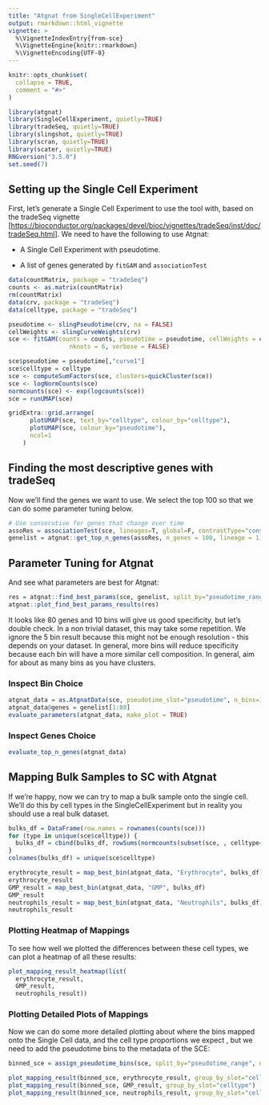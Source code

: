 ```yaml
---
title: "Atgnat from SingleCellExperiment"
output: rmarkdown::html_vignette
vignette: >
  %\VignetteIndexEntry{from-sce}
  %\VignetteEngine{knitr::rmarkdown}
  %\VignetteEncoding{UTF-8}
---
```


```r
knitr::opts_chunk$set(
  collapse = TRUE,
  comment = "#>"
)
```

```r
library(atgnat)
library(SingleCellExperiment, quietly=TRUE)
library(tradeSeq, quietly=TRUE)
library(slingshot, quietly=TRUE)
library(scran, quietly=TRUE)
library(scater, quietly=TRUE)
RNGversion("3.5.0")
set.seed(7)
```

## Setting up the Single Cell Experiment

First, let's generate a Single Cell Experiment to use the tool with, based on the tradeSeq vignette [<https://bioconductor.org/packages/devel/bioc/vignettes/tradeSeq/inst/doc/tradeSeq.html>]. We need to have the following to use Atgnat:

-   A Single Cell Experiment with pseudotime.

-   A list of genes generated by `fitGAM` and `associationTest`

```r
data(countMatrix, package = "tradeSeq")
counts <- as.matrix(countMatrix)
rm(countMatrix)
data(crv, package = "tradeSeq")
data(celltype, package = "tradeSeq")

pseudotime <- slingPseudotime(crv, na = FALSE)
cellWeights <- slingCurveWeights(crv)
sce <- fitGAM(counts = counts, pseudotime = pseudotime, cellWeights = cellWeights,
                 nknots = 6, verbose = FALSE)

sce$pseudotime = pseudotime[,"curve1"]
sce$celltype = celltype
sce <- computeSumFactors(sce, clusters=quickCluster(sce))
sce <- logNormCounts(sce)
normcounts(sce) <- exp(logcounts(sce))
sce = runUMAP(sce)

gridExtra::grid.arrange(
      plotUMAP(sce, text_by="celltype", colour_by="celltype"),
      plotUMAP(sce, colour_by="pseudotime"),
      ncol=1
    )
```

## Finding the most descriptive genes with tradeSeq
Now we'll find the genes we want to use. We select the top 100 so that we can do some parameter tuning below.

```r
# Use consecutive for genes that change over time
assoRes = associationTest(sce, lineages=T, global=F, contrastType="consecutive")
genelist = atgnat::get_top_n_genes(assoRes, n_genes = 100, lineage = 1)
```

## Parameter Tuning for Atgnat
And see what parameters are best for Atgnat:
```r
res = atgnat::find_best_params(sce, genelist, split_by="pseudotime_range", pseudotime_slot="pseudotime")
atgnat::plot_find_best_params_results(res)
```

It looks like 80 genes and 10 bins will give us good specificity, but let's double check. In a non trivial dataset, this may take some repetition. We ignore the 5 bin result because this might not be enough resolution - this depends on your dataset. In general, more bins will reduce specificity because each bin will have a more similar cell composition. In general, aim for about as many bins as you have clusters.

### Inspect Bin Choice

```r
atgnat_data = as.AtgnatData(sce, pseudotime_slot="pseudotime", n_bins=10)
atgnat_data@genes = genelist[1:80]
evaluate_parameters(atgnat_data, make_plot = TRUE)
```
### Inspect Genes Choice

```r
evaluate_top_n_genes(atgnat_data)
```

## Mapping Bulk Samples to SC with Atgnat

If we're happy, now we can try to map a bulk sample onto the single cell. We'll do this by cell types in the SingleCellExperiment but in reality you should use a real bulk dataset.

```r
bulks_df = DataFrame(row.names = rownames(counts(sce)))
for (type in unique(sce$celltype)) {
  bulks_df = cbind(bulks_df, rowSums(normcounts(subset(sce, , celltype==type))))
}
colnames(bulks_df) = unique(sce$celltype)

erythrocyte_result = map_best_bin(atgnat_data, "Erythrocyte", bulks_df)
erythrocyte_result
GMP_result = map_best_bin(atgnat_data, "GMP", bulks_df)
GMP_result
neutrophils_result = map_best_bin(atgnat_data, "Neutrophils", bulks_df)
neutrophils_result
```
### Plotting Heatmap of Mappings

To see how well we plotted the differences between these cell types, we can plot a heatmap of all these results:

```r
plot_mapping_result_heatmap(list(
  erythrocyte_result, 
  GMP_result, 
  neutrophils_result))
```

### Plotting Detailed Plots of Mappings

Now we can do some more detailed plotting about where the bins mapped onto the Single Cell data, and the cell type proportions we expect , but we need to add the pseudotime bins to the metadata of the SCE:

```r
binned_sce = assign_pseudotime_bins(sce, split_by="pseudotime_range", n_bins=10, pseudotime_slot="pseudotime")

plot_mapping_result(binned_sce, erythrocyte_result, group_by_slot="celltype")
plot_mapping_result(binned_sce, GMP_result, group_by_slot="celltype")
plot_mapping_result(binned_sce, neutrophils_result, group_by_slot="celltype")

```
